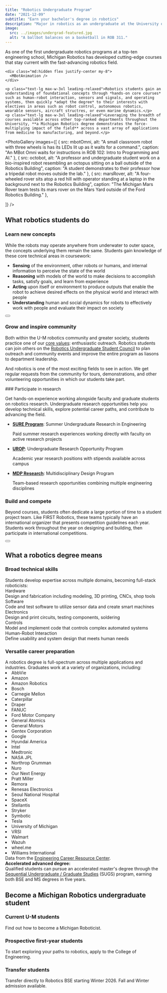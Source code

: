 ```yaml
---
title: "Robotics Undergraduate Program"
date: "2021-12-09"
subtitle: "Earn your bachelor's degree in robotics"
description: "Major in robotics as an undergraduate at the University of Michigan."
image:
  src: ../images/undergrad-featured.jpg
  alt: "A ballbot balances on a basketball in ROB 311."
---
```




<div class="grid md:grid-cols-3 gap-8 items-start">
  <div class="md:col-span-2">
    <p class="mt-0 text-xl max-w-2xl leading-relaxed">As one of the first undergraduate robotics programs at a top-ten engineering school, Michigan Robotics has developed cutting-edge courses that stay current with the fast-advancing robotics field.</p>
    
    <div class="md:hidden flex justify-center my-8">
      <MBotAnimation />
    </div>
    
    <p class="text-lg max-w-3xl leading-relaxed">Robotics students gain an understanding of foundational concepts through *hands-on core courses* such as human-robot interaction, sensors and signals, and operating systems, then quickly *adapt the degree* to their interests with electives in areas such as robot control, autonomous robotics, wearable sensors, aircraft structres, or even marine dynamics.</p>
    <p class="text-lg max-w-3xl leading-relaxed">Leveraging the breadth of courses available across other top-ranked departments throughout the University, **a Michigan Robotics degree demonstrates the force-multiplying impact of the field** across a vast array of applications from medicine to manufacturing, and beyond.</p>
  </div>
  <div class="hidden md:flex md:col-span-1 justify-center md:justify-end overflow-hidden">
    <MBotAnimation />
  </div>
</div>

<PhotoGallery
images={[
   { src: mbotOmni, alt: "A small classroom robot with three wheels is has its LEDs lit up as it waits for a command.", caption: "An MBot Omni waits for instructions in ROB 102: Intro to Programming and AI." },
    { src: octobot, alt: "A professor and undergraduate student work on a bio-inspired robot resembling an octopus sitting on a ball outside of the Robotics Building", caption: "A student demonstrates to their professor how a tripedal robot moves outside the lab." },
     { src: marsRover, alt: "A four-wheeled rover sits atop a red hill with operator standing at a laptop in the background next to the Robotics Building", caption: "The Michigan Mars Rover team tests its mars rover on the Mars Yard outside of the Ford Robotics Building." },
   
]} 
/>

## What robotics students do

<AnimatedActivities>

<div class="activity-card surface rounded-lg p-6 mb-6 break-inside-avoid-column">

### Learn new concepts
While the robots may operate anywhere from underwater to outer space, the concepts underlying them remain the same. Students gain knowledge of these core technical areas in coursework:

* **Sensing** of the environment, other robots or humans, and internal information to perceive the state of the world
* **Reasoning** with models of the world to make decisions to accomplish tasks, satisfy goals, and learn from experience
* **Acting** upon itself or environment to produce outputs that enable the robot to achieve desired effects on the physical world and interact with people
* **Understanding** human and social dynamics for robots to effectively work with people and evaluate their impact on society

<Button href="/academics/courses/complete-course-list/" text="View complete course list" class="mt-4" />

</div>
<div class="activity-card surface rounded-lg p-6 mb-6 break-inside-avoid-column">

### Grow and inspire community
Both within the U-M robotics community and greater society, students practice one of our [core values](/about/values): enthusiastic outreach. Robotics students can join others on the [Robotics Undergraduate Student Council](/academics/student-services/robotics-undergraduate-student-council) to plan outreach and community events and improve the entire program as liasons to department leadership.

And robotics is one of the most exciting fields to see in action. We get regular requests from the community for tours, demonstrations, and other volunteering opportunities in which our students take part.

</div>
<div class="activity-card surface rounded-lg p-6 mb-6 break-inside-avoid-column">
### Participate in research

Get hands-on experience working alongside faculty and graduate students on robotics research. Undergraduate research opportunities help you develop technical skills, explore potential career paths, and contribute to advancing the field.

<div class="mt-4">

* **[SURE Program](https://sure.engin.umich.edu)**: Summer Undergraduate Research in Engineering
  <div class="-mt-4 text-sm italic">Paid summer research experiences working directly with faculty on active research projects</div>

* **[UROP](https://lsa.umich.edu/urop/)**: Undergraduate Research Opportunity Program 
  <div class="-mt-4 text-sm italic">Academic year research positions with stipends available across campus</div>

* **[MDP Research](https://mdp.engin.umich.edu/faculty-research-mdp-projects/)**: Multidisciplinary Design Program
  <div class="-mt-4 text-sm italic"> Team-based research opportunities combining multiple engineering disciplines</div>

</div>

</div>



<div class="activity-card surface rounded-lg p-6 mb-6 break-inside-avoid-column">

### Build and compete
Beyond courses, students often dedicate a large portion of time to a student project team. Like FIRST Robotics, these teams typically have an international organizer that presents competition guidelines each year. Students work throughout the year on designing and building, then participate in international competitions.

<Button href="/people/student-teams" text="Explore student teams" class="mt-4" />

</div>

</AnimatedActivities>

<YouTubeGallery playlistId="PLdPQZLMHRjDJrYCrBQlxmT7iT4HQyKp5M" showDate={false} />

## What a robotics degree means

<div class="grid grid-cols-1 lg:grid-cols-2 gap-6">

<div class="surface-secondary rounded-lg p-6 mb-6 break-inside-avoid-column">

<h3>Broad <span class="text-maize">technical skills</span></h3>
Students develop expertise across multiple domains, becoming full-stack roboticists:

<div class="grid grid-cols-1 gap-4 mt-4">
  <div class="bg-gray-100 dark:border-maize border dark:bg-transparent rounded-lg p-4 border-l-4 border-maize">
    <div class="font-semibold text-umichblue dark:text-maize mb-2">Hardware</div>
    <div class="text-sm text-umichblue dark:text-gray-200">Design and fabrication including modeling, 3D printing, CNCs, shop tools</div>
  </div>
  <div class="bg-gray-100 dark:border-maize border dark:bg-transparent rounded-lg p-4 border-l-4 border-maize">
    <div class="font-semibold text-umichblue dark:text-maize mb-2">Software</div>
    <div class="text-sm text-umichblue dark:text-gray-200">Code and test software to utilize sensor data and create smart machines</div>
  </div>
  <div class="bg-gray-100 dark:border-maize border dark:bg-transparent rounded-lg p-4 border-l-4 border-maize">
    <div class="font-semibold text-umichblue dark:text-maize mb-2">Electronics</div>
    <div class="text-sm text-umichblue dark:text-gray-200">Design and print circuits, testing components, soldering</div>
  </div>
  <div class="bg-gray-100 dark:border-maize border dark:bg-transparent rounded-lg p-4 border-l-4 border-maize">
    <div class="font-semibold text-umichblue dark:text-maize mb-2">Controls</div>
    <div class="text-sm text-umichblue dark:text-gray-200">Model and implement code that controls complex automated systems</div>
  </div>
  <div class="bg-gray-100 dark:border-maize border dark:bg-transparent rounded-lg p-4 border-l-4 border-maize">
    <div class="font-semibold text-umichblue dark:text-maize mb-2">Human-Robot Interaction</div>
    <div class="text-sm text-umichblue dark:text-gray-200">Define usability and system design that meets human needs</div>
  </div>
</div>
</div>

<div class="surface-secondary rounded-lg p-6 mb-6 break-inside-avoid-column">


<h3><span class="text-maize">Versatile career</span> preparation</h3>
A robotics degree is full-spectrum across multiple applications and industries. Graduates work at a variety of organizations, including:

<ScrollFadeList>
  <li>AbbVie</li>
  <li>Amazon</li>
  <li>Amazon Robotics</li>
  <li>Bosch</li>
  <li>Carnegie Mellon</li>
  <li>Caterpillar</li>
  <li>Draper</li>
  <li>FANUC</li>
  <li>Ford Motor Company</li>
  <li>General Atomics</li>
  <li>General Motors</li>
  <li>Gentex Corporation</li>
  <li>Google</li>
  <li>Hyundai America</li>
  <li>Intel</li>
  <li>Medtronic</li>
  <li>NASA JPL</li>
  <li>Northrop Grumman</li>
  <li>Nuro</li>
  <li>Our Next Energy</li>
  <li>Pratt Miller</li>
  <li>Remora</li>
  <li>Renesas Electronics</li>
  <li>Seoul National Hospital</li>
  <li>SpaceX</li>
  <li>Stellantis</li>
  <li>Stryker</li>
  <li>Symbotic</li>
  <li>Tesla</li>
  <li>University of Michigan</li>
  <li>VRSI</li>
  <li>Walmart</li>
  <li>Wazuh</li>
  <li>wheel.me</li>
  <li>Williams International</li>
</ScrollFadeList>
<div class="text-xs italic">Data from the <a href="https://career.engin.umich.edu/students/michigan-engineering-student-salary-information/">Engineering Career Resource Center</a>.</div>
<div class="border-maize border rounded p-3 mt-4 text-sm">
  <strong class="text-maize">Accelerated advanced degree:</strong> <br/>Qualified students can pursue an accelerated master's degree through the <a href="/academics/graduate/sugs/" class="text-umichblue dark:text-maize hover:underline">Sequential Undergraduate / Graduate Studies</a> (SUGS) program, earning both BSE and MS degrees in five years.
</div>

</div>

</div>


## Become a Michigan Robotics undergraduate student

<div class="grid grid-cols-1 md:grid-cols-3 gap-6 mt-6 mb-8">
  <div class="surface rounded-lg p-6 border border-arboretumBlue border-2 dark:border dark:border-arboretumBlue/40 flex flex-col">
    <h3 class="text-xl font-bold mb-3">Current U-M students</h3>
    <p class="mb-4 text-sm flex-grow">Find out how to become a Michigan Roboticist.</p>
    <MaizeButton href="/academics/undergraduate/degree-requirements" text="Declare Robotics Major" class="!w-full mt-auto" />
  </div>
  
  <div class="surface rounded-lg card-padded surface-accent p-6 flex flex-col">
    <h3 class="text-xl font-bold mb-3">Prospective first-year students</h3>
    <p class="mb-4 text-sm flex-grow">To start exploring your paths to robotics, apply to the College of Engineering.</p>
    <MaizeButton href="https://www.engin.umich.edu/admissions-aid/undergraduate/" text="Apply to Engineering" external="true" class="!w-full mt-auto" />
  </div>
  
  <div class="surface dark:!bg-rackhamGreen rounded-lg p-6 border border-rackhamGreen border-2 flex flex-col">
    <h3 class="text-xl font-bold mb-3">Transfer students</h3>
    <p class="mb-4 text-sm flex-grow">Transfer directly to Robotics BSE starting Winter 2026. Fall and Winter admission available.</p>
    <MaizeButton href="https://www.engin.umich.edu/admissions-aid/undergraduate/apply/#transfer" text="Apply as transfer" external="true" class="!w-full mt-auto" />
  </div>
</div>

